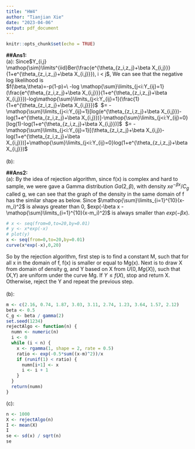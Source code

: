 ```yaml
---
title: "HW4"
author: "Tianjian Xie"
date: "2023-04-06"
output: pdf_document
---
```


```r
knitr::opts_chunk$set(echo = TRUE)
```

**##Ans1:**\
(a): Since$Y_{i,j} \mathop{\sim}\limits^{iid}Ber(\frac{e^{\theta_{z_i,z_j}+\beta X_{i,j}}}{1+e^{\theta_{z_i,z_j}+\beta X_{i,j}}}), i < j$, We can see that the negative log likelihood is\
$f(\beta,\theta)=-p(1-p)=\ -log \mathop{\sum}\limits_{j<i:Y_{ij}=1}(\frac{e^{\theta_{z_i,z_j}+\beta X_{i,j}}}{1+e^{\theta_{z_i,z_j}+\beta X_{i,j}}})-log\mathop{\sum}\limits_{j<i:Y_{ij}=1}(\frac{1}{1+e^{\theta_{z_i,z_j}+\beta X_{i,j}}})$  $= -\mathop{\sum}\limits_{j<i:Y_{ij}=1}[log(e^{\theta_{z_i,z_j}+\beta X_{i,j}})-log(1+e^{\theta_{z_i,z_j}+\beta X_{i,j}})]-\mathop{\sum}\limits_{j<i:Y_{ij}=0}[log(1)-log(1+e^{\theta_{z_i,z_j}+\beta X_{i,j}})]$  $= -\mathop{\sum}\limits_{j<i:Y_{ij}=1}[(\theta_{z_i,z_j}+\beta X_{i,j})-log(1+e^{\theta_{z_i,z_j}+\beta X_{i,j}})]+\mathop{\sum}\limits_{j<i:Y_{ij}=0}log(1+e^{\theta_{z_i,z_j}+\beta X_{i,j}})$\
\
(b):

**##Ans2:**\
(a): By the idea of rejection algorithm, since f(x) is complex and hard to sample, we were gave a Gamma distribution $Ga(2,\beta)$, with density $xe^{-\beta x}/C_g$ called g, we can see that the graph of the density in the same domain of f has the similar shape as below. Since $\mathop{\sum}\limits_{i=1}^{10}(x-m_i)^2$ is always greater than 0, $exp(-\beta x - \mathop{\sum}\limits_{i=1}^{10}(x-m_i)^2)$ is always smaller than $exp(-\beta x)$.
```r
# x <- seq(from=0,to=20,by=0.01)
# y <- x*exp(-x)
# plot(y)
x <- seq(from=0,to=20,by=0.01)
curve(x*exp(-x),0,20)
``` 
So by the rejection algorithm, first step is to find a constant M, such that for all x in the domain of f, f(x) is smaller or equal to Mg(x). Next is to draw X from domain of density g, and Y based on X from $U(0,Mg(X))$, such that (X,Y) are uniform under the curve Mg. If $Y \leq f(X)$, stop and return X. Otherwise, reject the Y and repeat the previous step. \
\
(b):
```r
m <- c(2.16, 0.74, 1.87, 3.03, 3.11, 2.74, 1.23, 3.64, 1.57, 2.12)
beta <- 0.5
C_g <- beta / gamma(2)
set.seed(1234)
rejectAlgo <- function(n) {
  numn <- numeric(n)
  i <- 0
  while (i < n) {
    x <- rgamma(1, shape = 2, rate = 0.5)
    ratio <- exp(-0.5*sum((x-m)^2))/x
    if (runif(1) < ratio) {
      numn[i+1] <- x
      i <- i + 1
    }
  }
  return(numn)
}
```

(c):
```r
n <- 1000
X <- rejectAlgo(n)
I <- mean(X)
I
se <- sd(x) / sqrt(n)
se
```
